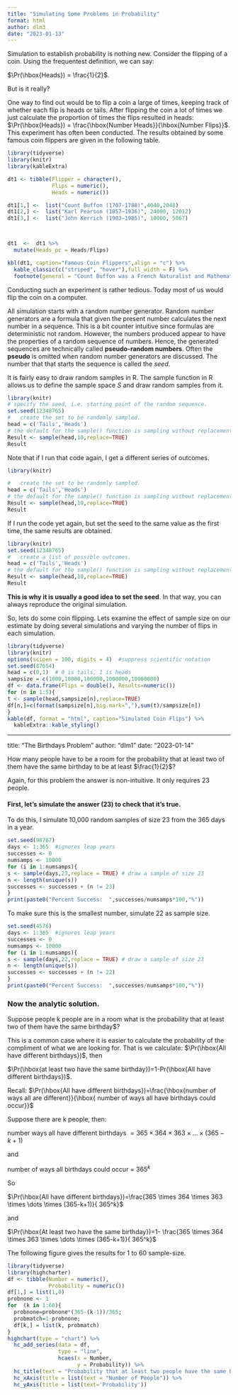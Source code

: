```yaml
---
title: "Simulating Some Problems in Probability"
format: html
author: dlm3
date: "2023-01-13"
---
```




Simulation to establish probability is nothing new.   Consider the flipping of a coin. Using the frequentest definition, we can say:

$\Pr(\hbox{Heads}) = \frac{1}{2}$. 

But is it really?  

One way to find out would be to flip a coin a large of times, keeping track of whether each flip is heads or tails.  After flipping the coin a lot of times we just calculate the proportion of times the flips resulted in heads: $\Pr(\hbox{Heads}) = \frac{\hbox{Number Heads}}{\hbox{Number Flips}}$.  This experiment has often been conducted.  The results obtained by some famous coin flippers are given in the following table.

```r

library(tidyverse)
library(knitr)
library(kableExtra)

dt1 <- tibble(Flipper = character(),
              Flips = numeric(),
              Heads = numeric())

dt1[1,] <-  list("Count Buffon (1707-1788)",4040,2048)
dt1[2,] <-  list("Karl Pearson (1857–1936)", 24000, 12012)
dt1[3,] <-  list("John Kerrich (1903–1985)", 10000, 5067)



dt1  <-  dt1 %>% 
  mutate(Heads_pc = Heads/Flips)

kbl(dt1, caption="Famous Coin Flippers",align = "c") %>%
  kable_classic(c("striped", "hover"),full_width = F) %>% 
  footnote(general = "Count Buffon was a French Naturalist and Mathematician.  Karl Pearson was a British Statistican.  Many statistical result carry his name. John Kerrich was a Danish Mathematician.  He conducted his experiment while interned by the nazis in WWII ")
```

Conducting such an experiment is rather tedious.  Today most of us would flip the coin on a computer.

All simulation starts with a random number generator. Random number generators are a formula that given the present number calculates the next number in a sequence. This is a bit counter intuitive since formulas are deterministic not random.  However, the numbers produced appear to have the properties of a random sequence of numbers. Hence, the generated sequences are technically called **pseudo-random numbers**.  Often the **pseudo** is omitted when random number generators are discussed. The number that that starts the sequence is called the *seed*.  

It is fairly easy to draw random samples in R. The sample function in R allows us to define the sample space $S$ and draw random samples from it.  

```r


library(knitr)
# specify the seed, i.e. starting point of the random sequence.
set.seed(12348765)
#   create the set to be randomly sampled.
head = c('Tails','Heads')
# the default for the sample() function is sampling without replacement
Result <- sample(head,10,replace=TRUE) 
Result
```
Note that if I run that code again, I get a different series of outcomes.

```r


library(knitr)

#   create the set to be randomly sampled.
head = c('Tails','Heads')
# the default for the sample() function is sampling without replacement
Result <- sample(head,10,replace=TRUE) 
Result
```

If I run the code yet again, but set the seed to the same value as the first time, the same results are obtained.  

```r


library(knitr)
set.seed(12348765)
#   create a list of possible outcomes.
head = c('Tails','Heads')
# the default for the sample() function is sampling without replacement
Result <- sample(head,10,replace=TRUE)
Result
```


__This is why it is usually a good idea to set the seed__.  In that way, you can always reproduce the original simulation.

So, lets do some coin flipping.  Lets examine the effect of sample size on our estimate by doing several simulations and varying the number of flips in each simulation.

```r

library(tidyverse)
library(knitr)
options(scipen = 100, digits = 4)  #suppress scientific notation
set.seed(87654)
head = c(0,1)  # 0 is tails, 1 is heads
sampsize = c(1000,10000,100000,1000000,10000000)
df <- data.frame(Flips = double(), Results=numeric())
for (n in 1:5){
t <- sample(head,sampsize[n],replace=TRUE) 
df[n,]=c(format(sampsize[n],big.mark=","),sum(t)/sampsize[n])
}
kable(df, format = "html", caption="Simulated Coin Flips") %>%
  kableExtra::kable_styling()
```
---
title: "The Birthdays Problem"
author: "dlm1"
date: "2023-01-14"


How many people have to be a room for the probability that at least two of them
have the same birthday to be at least $\frac{1}{2}$?

Again, for this problem the answer is non-intuitive.  It only requires 23 people.

#### First, let's simulate the answer (23) to check that it's true.

To do this, I simulate 10,000 random samples of size 23 from the 365 days in a year.  

```r
set.seed(98767)
days <- 1:365  #ignores leap years
successes <- 0
numsamps <- 10000
for (i in 1:numsamps){
s <- sample(days,23,replace = TRUE) # draw a sample of size 23
n <- length(unique(s))
successes <- successes + (n != 23)
}
print(paste0("Percent Success:  ",successes/numsamps*100,"%"))
```

To make sure this is the smallest number, simulate 22 as sample size.

```r

set.seed(4576)
days <- 1:365  #ignores leap years
successes <- 0
numsamps <- 10000
for (i in 1:numsamps){
s <- sample(days,22,replace = TRUE) # draw a sample of size 23
n <- length(unique(s))
successes <- successes + (n != 22)
}
print(paste0("Percent Success:  ",successes/numsamps*100,"%"))
```


### Now the analytic solution.

Suppose people k people are in a  room what is the probability that at least two of them have the same birthday$?

This is a common case where it is easier to calculate the probability of the compliment of what we are looking for.  That is we calculate: $\Pr(\hbox{All have different birthdays})$, then 

$\Pr(\hbox{at least two have the same birthday})=1-Pr(\hbox{All have different birthdays})$.

Recall: 
$\Pr(\hbox{All have different birthdays})=\frac{\hbox{number of ways all are different}}{\hbox{ number of ways all have birthdays could occur}}$

Suppose there are k people, then:

number ways all have different birthdays $=365 \times 364 \times 363 \times \dots \times (365-k+1)$

and

number of ways all birthdays could occur = $365^k$

So

$\Pr(\hbox{All have different birthdays})=\frac{365 \times 364 \times 363 \times \dots \times (365-k+1)}{ 365^k}$

and 

$\Pr(\hbox{At least two have the same birthday})=1- \frac{365 \times 364 \times 363 \times \dots \times (365-k+1)}{ 365^k}$

The following figure gives the results for 1 to 60 sample-size.

```r

library(tidyverse)
library(highcharter)
df <- tibble(Number = numeric(), 
             Probability = numeric())
df[1,] = list(1,0)
probnone <- 1
for  (k in 1:60){
  probnone=probnone*(365-(k-1))/365;
  probmatch=1-probnone;
  df[k,] = list(k, probmatch)
}	
highchart(type = "chart") %>%
  hc_add_series(data = df,
                type = "line",
                hcaes(x = Number,
                      y = Probability)) %>% 
  hc_title(text = "Probability that at least two people have the same birthday") %>% 
  hc_xAxis(title = list(text = "Number of People")) %>%                        
  hc_yAxis(title = list(text='Probability'))
```